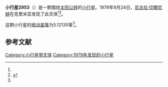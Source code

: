 {{Infobox planet
| bgcolour = #FFFFC0
| name = 2953 Vysheslavia
| symbol = 
| image = 
| caption = 
| discovery = yes
| discovery_ref = 
| discoverer = [[尼古拉·切爾尼赫|尼古拉·切爾尼赫]]
| discovery_site = [[克里米亚|克里米亚]] 
| discovered = 1979年9月24日
| designations = yes
| mp_name = 
| named_after = 
| alt_names = 1979 SV11/ 1951 YG1 / 1969 RU1 / 1975 XR5 / 1978 PQ / 2003 YK156
| mp_category = [[主带小行星|主带小行星]]
| orbit_ref = <ref name="a">[http://ssd.jpl.nasa.gov/sbdb.cgi?sstr=2953 2953 Vysheslavia] {{Wayback|url=http://ssd.jpl.nasa.gov/sbdb.cgi?sstr=2953 |date=20200820021231 }}，小行星數據庫瀏覽器（JPL Small-Body Database Browser）－[[美国国家航空航天局|美国国家航空航天局]]喷气推进实验室</ref>
| epoch = 2456400.5 (2013年4月18日更新)
| aphelion = {{convert|2.8909486|AU|km|3|abbr=on|lk=out}}
| perihelion = {{convert|2.7666080|AU|km|3|abbr=on}}
| semimajor = {{convert|2.8287783|AU|km|3|abbr=on}}
| eccentricity = 0.0219778
| period = 1737.787973 [[日|日]]<br />4.76[[儒略年|儒略年]]
| avg_speed = 
| inclination = 1.07403
| asc_node = 251.11697
| mean_anomaly = 
| arg_peri = 5.12135
| satellites = 
| physical_characteristics = yes
| dimensions = 
| mass = 
| density = 
| surface_grav = 
| escape_velocity = 
| sidereal_day = 
| axial_tilt = 
| pole_ecliptic_lat = 
| pole_ecliptic_lon = 
| albedo = 
| temperatures= 
| temp_name1 = 
| mean_temp_1 = 
| max_temp_1 = 
| temp_name2 = 
| max_temp_2 = 
| spectral_type = 
| abs_magnitude = 5.12135
}}

'''小行星2953'''（{{lang-en|2953 Vysheslavia}}）是一颗围绕[[太阳|太阳]][[公转|公转]]的[[小行星|小行星]]。1979年9月24日，[[尼古拉·切爾尼赫|尼古拉·切爾尼赫]]在克里米亚发现了此天体<ref name="a" /><ref>{{cite news|title=小行星列表|url=http://cfa-www.harvard.edu/iau/lists/NumberedMPs.txt|accessdate=2013-07-08|newspaper=哈佛大学|archive-date=2008-05-17|archive-url=https://web.archive.org/web/20080517010638/http://cfa-www.harvard.edu/iau/lists/NumberedMPs.txt|dead-url=no}}</ref>。

这颗小行星的[[绝对星等|绝对星等]]为5.12135等<ref name="a" />。

==参考文献==
{{reflist}}
{{Minor Planet Number|[[小行星2952|小行星2952]]|[[小行星2954|小行星2954]]}}

{{小天体}}

[[Category:小行星带天体|Category:小行星带天体]]
[[Category:1979年发现的小行星|Category:1979年发现的小行星]]

{{asteroid-stub}}
